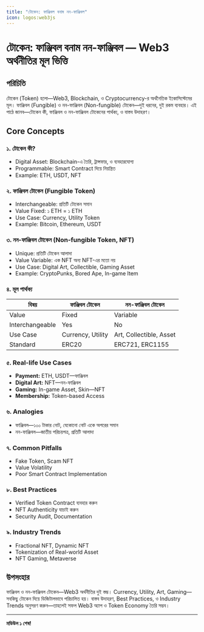 ```yaml
---
title: "টোকেন: ফাঞ্জিবল বনাম নন-ফাঞ্জিবল"
icon: logos:web3js
---
```


# টোকেন: ফাঞ্জিবল বনাম নন-ফাঞ্জিবল — Web3 অর্থনীতির মূল ভিত্তি

## পরিচিতি

টোকেন (Token) হলো—Web3, Blockchain, ও Cryptocurrency-র অর্থনৈতিক ইকোসিস্টেমের মূল। ফাঞ্জিবল (Fungible) ও নন-ফাঞ্জিবল (Non-fungible) টোকেন—দুই ধরনের, দুই রকম ব্যবহার। এই পাঠে জানব—টোকেন কী, ফাঞ্জিবল ও নন-ফাঞ্জিবল টোকেনের পার্থক্য, ও বাস্তব উদাহরণ।

## Core Concepts

### ১. টোকেন কী?
- Digital Asset: Blockchain-এ তৈরি, ট্রান্সফার, ও ব্যবহারযোগ্য
- Programmable: Smart Contract দিয়ে নিয়ন্ত্রিত
- Example: ETH, USDT, NFT

### ২. ফাঞ্জিবল টোকেন (Fungible Token)
- Interchangeable: প্রতিটি টোকেন সমান
- Value Fixed: ১ ETH = ১ ETH
- Use Case: Currency, Utility Token
- Example: Bitcoin, Ethereum, USDT

### ৩. নন-ফাঞ্জিবল টোকেন (Non-fungible Token, NFT)
- Unique: প্রতিটি টোকেন আলাদা
- Value Variable: এক NFT অন্য NFT-এর মতো নয়
- Use Case: Digital Art, Collectible, Gaming Asset
- Example: CryptoPunks, Bored Ape, In-game Item

### ৪. মূল পার্থক্য
| বিষয় | ফাঞ্জিবল টোকেন | নন-ফাঞ্জিবল টোকেন |
|------|----------------|-------------------|
| Value | Fixed | Variable |
| Interchangeable | Yes | No |
| Use Case | Currency, Utility | Art, Collectible, Asset |
| Standard | ERC20 | ERC721, ERC1155 |

### ৫. Real-life Use Cases
- **Payment:** ETH, USDT—ফাঞ্জিবল
- **Digital Art:** NFT—নন-ফাঞ্জিবল
- **Gaming:** In-game Asset, Skin—NFT
- **Membership:** Token-based Access

### ৬. Analogies
- ফাঞ্জিবল—১০০ টাকার নোট, যেকোনো নোট একে অপরের সমান
- নন-ফাঞ্জিবল—জাতীয় পরিচয়পত্র, প্রতিটি আলাদা

### ৭. Common Pitfalls
- Fake Token, Scam NFT
- Value Volatility
- Poor Smart Contract Implementation

### ৮. Best Practices
- Verified Token Contract ব্যবহার করুন
- NFT Authenticity যাচাই করুন
- Security Audit, Documentation

### ৯. Industry Trends
- Fractional NFT, Dynamic NFT
- Tokenization of Real-world Asset
- NFT Gaming, Metaverse

## উপসংহার

ফাঞ্জিবল ও নন-ফাঞ্জিবল টোকেন—Web3 অর্থনীতির দুই স্তম্ভ। Currency, Utility, Art, Gaming—সবকিছু টোকেন দিয়ে ডিজিটালভাবে পরিচালিত হয়। বাস্তব উদাহরণ, Best Practices, ও Industry Trends অনুসরণ করুন—তাহলেই সফল Web3 অ্যাপ ও Token Economy তৈরি সম্ভব।

---

**মডিউল ১ শেষ!**
